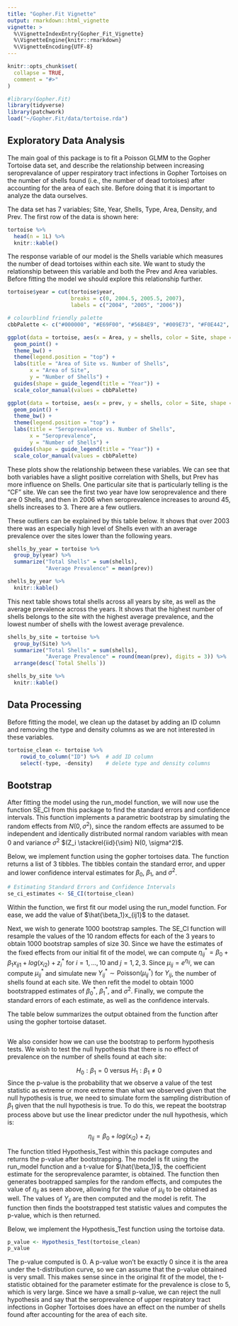 ```yaml
---
title: "Gopher.Fit Vignette"
output: rmarkdown::html_vignette
vignette: >
  %\VignetteIndexEntry{Gopher_Fit_Vignette}
  %\VignetteEngine{knitr::rmarkdown}
  %\VignetteEncoding{UTF-8}
---
```


```r
knitr::opts_chunk$set(
  collapse = TRUE,
  comment = "#>"
)
```

```r
#library(Gopher.Fit)
library(tidyverse)
library(patchwork)
load("~/Gopher.Fit/data/tortoise.rda")
```
## Exploratory Data Analysis

The main goal of this package is to fit a Poisson GLMM to the Gopher Tortoise data set, and describe the relationship between increasing seroprevalance of upper respiratory tract infections in Gopher Tortoises on the number of shells found (i.e., the number of dead tortoises) after accounting for the area of each site. Before doing that it is important to analyze the data ourselves.\ 
\ 

The data set has 7 variables; Site, Year, Shells, Type, Area, Density, and Prev. The first row of the data is shown here:

```r
tortoise %>%
  head(n = 1L) %>%
  knitr::kable()
```

The response variable of our model is the Shells variable which measures the number of dead tortoises within each site. We want to study the relationship between this variable and both the Prev and Area variables. Before fitting the model we should explore this relationship further.\ 


```r
tortoise$year = cut(tortoise$year, 
                    breaks = c(0, 2004.5, 2005.5, 2007), 
                    labels = c("2004", "2005", "2006"))

# colourblind friendly palette
cbbPalette <- c("#000000", "#E69F00", "#56B4E9", "#009E73", "#F0E442", "#0072B2", "#D55E00", "#CC79A7", "#550994", "#882255")

ggplot(data = tortoise, aes(x = Area, y = shells, color = Site, shape = year)) +
  geom_point() +
  theme_bw() + 
  theme(legend.position = "top") + 
  labs(title = "Area of Site vs. Number of Shells", 
       x = "Area of Site", 
       y = "Number of Shells") + 
  guides(shape = guide_legend(title = "Year")) +
  scale_color_manual(values = cbbPalette)

ggplot(data = tortoise, aes(x = prev, y = shells, color = Site, shape = year)) +
  geom_point() +
  theme_bw() + 
  theme(legend.position = "top") + 
  labs(title = "Seroprevalence vs. Number of Shells", 
       x = "Seroprevalence", 
       y = "Number of Shells") + 
  guides(shape = guide_legend(title = "Year")) +
  scale_color_manual(values = cbbPalette)
```
  
  
These plots show the relationship between these variables. We can see that both variables have a slight positive correlation with Shells, but Prev has more influence on Shells. One particular site that is particularly telling is the "CF" site. We can see the first two year have low seroprevalence and there are 0 Shells, and then in 2006 when seroprevalence increases to around 45, shells increases to 3. There are a few outliers.  

These outliers can be explained by this table below. It shows that over 2003 there was an especially high level of Shells even with an average prevalence over the sites lower than the following years.

```r
shells_by_year = tortoise %>%
  group_by(year) %>%
  summarize("Total Shells" = sum(shells),
            "Average Prevalence" = mean(prev))

shells_by_year %>%
  knitr::kable()
```
  
  This next table shows total shells across all years by site, as well as the average prevalence across the years. It shows that the highest number of shells belongs to the site with the highest average prevalence, and the lowest number of shells with the lowest average prevalence.
```r
shells_by_site = tortoise %>%
  group_by(Site) %>%
  summarize("Total Shells" = sum(shells),
            "Average Prevalence" = round(mean(prev), digits = 3)) %>%
  arrange(desc(`Total Shells`))

shells_by_site %>%
  knitr::kable()
```

## Data Processing
  Before fitting the model, we clean up the dataset by adding an ID column and removing the type and density columns as we are not interested in these variables.
  
```r
tortoise_clean <- tortoise %>%
    rowid_to_column("ID") %>%  # add ID column
    select(-type, -density)    # delete type and density columns
```



## Bootstrap
  After fitting the model using the run_model function, we will now use the function SE_CI from this package to find the standard errors and confidence intervals. This function implements a parametric bootstrap by simulating the random effects from $N(0, \sigma^2)$, since the random effects are assumed to be independent and identically distributed normal random variables with mean 0 and variance $\sigma^2$ $(Z_i \stackrel{iid}{\sim} N(0, \sigma^2)$.
  
  Below, we implement function using the gopher tortoises data. The function returns a list of 3 tibbles. The tibbles contain the standard error, and upper and lower confidence interval estimates for $\beta_0$, $\beta_1$, and $\sigma^2$. 
  
```r
# Estimating Standard Errors and Confidence Intervals
se_ci_estimates <- SE_CI(tortoise_clean)

```

  Within the function, we first fit our model using the run_model function. For ease, we add the value of $\hat{\beta_1}x_{ij1}$ to the dataset.
  
  Next, we wish to generate 1000 bootstrap samples. The SE_CI function will resample the values of the 10 random effects for each of the 3 years to obtain 1000 bootstrap samples of size 30. Since we have the estimates of the fixed effects from our initial fit of the model, we can compute $\eta_{ij}^* = \beta_0 + \beta_1x_{ij1} + log(x_{i2}) + z_i^*$ for $i=1, ..., 10$ and $j = 1,2,3$. Since $\mu_{ij} = e^{\eta_{ij}}$, we can compute $\mu_{ij}^*$ and simulate new $Y_{ij}^* \sim \text{Poisson}(\mu_{ij}^*)$ for $Y_{ij}$, the number of shells found at each site. We then refit the model to obtain 1000 bootstrapped estimates of $\beta_0^*$, $\beta_1^*$, and $\sigma^2$. Finally, we compute the standard errors of each estimate, as well as the confidence intervals. 
  
  The table below summarizes the output obtained from the function after using the gopher tortoise dataset. 
  
```r



```

  
  We also consider how we can use the bootstrap to perform hypothesis tests. We wish to test the null hypothesis that there is no effect of prevalence on the number of shells found at each site:

$$
H_0: \beta_1 = 0 \text{ versus } H_1: \beta_1 \neq 0
$$
  Since the p-value is the probability that we observe a value of the test statistic as extreme or more extreme than what we observed given that the null hypothesis is true, we need to simulate form the sampling distribution of $\beta_1$ given that the null hypothesis is true. To do this, we repeat the bootstrap process above but use the linear predictor under the null hypothesis, which is:
  
$$
\eta_{ij} = \beta_0 + log(x_{i2}) + z_i
$$

  The function titled Hypothesis_Test within this package computes and returns the p-value after bootstrapping. The model is fit using the run_model function and a t-value for $\hat{\beta_1}$, the coefficient estimate for the seroprevalence paramter, is obtained. The function then generates bootrapped samples for the random effects, and computes the value of $\eta_{ij}$ as seen above, allowing for the value of $\mu_{ij}$ to be obtained as well. The values of $Y_{ij}$ are then computed and the model is refit. The function then finds the bootstrapped test statistic values and computes the p-value, which is then returned. 
  
  Below, we implement the Hypothesis_Test function using the tortoise data.
  
```r

p_value <- Hypothesis_Test(tortoise_clean)
p_value

```

  The p-value computed is 0. A p-value won't be exactly 0 since it is the area under the t-distribution curve, so we can assume that the p-value obtained is very small. This makes sense since in the original fit of the model, the t-statistic obtained for the parameter estimate for the prevalence is close to 5, which is very large. Since we have a small p-value, we can reject the null hypothesis and say that the seroprevalence of upper respiratory tract infections in Gopher Tortoises does have an effect on the number of shells found after accounting for the area of each site.






